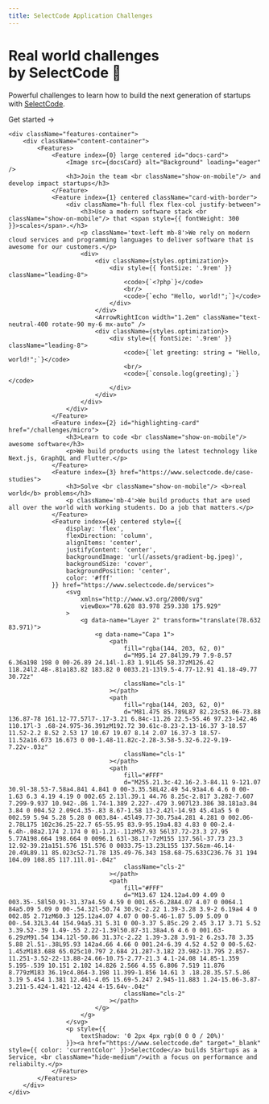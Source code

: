 ```yaml
---
title: SelectCode Application Challenges
---
```



<div className="home-content">
    <div className="content-container">
        <h1 className="headline">Real world challenges <br className='sm:block hidden'/>by SelectCode 🚀</h1>
        <p className="subtitle">Powerful challenges to learn how to build the next generation of startups <br className='sm:block hidden'/>with <a className="nextjs-link" href="https://www.selectcode.de" target="_blank">SelectCode</a>.</p>
        <p className="subtitle">
            <Link className={styles.cta} href="/home">Get started <span>→</span></Link>
        </p>
    </div>
    <style jsx>{`
    .content-container {
      max-width: 90rem;
      padding-left: max(env(safe-area-inset-left),1.5rem);
      padding-right: max(env(safe-area-inset-right),1.5rem);
      margin: 0 auto;
    }
    .features-container {
      margin: 8rem 0 0;
      padding: 4rem 0;
      background-color: #f3f4f6;
      border-bottom: 1px solid #e5e7eb;
    }
    .features-container .content-container {
      margin-top: -8rem;
    }
    :global(.dark) .features-container {
      background-color: #000;
      border-bottom: 1px solid rgb(38,38,38);
    }
    .headline {
      display: inline-flex;
      font-size: 3.125rem;
      font-size: min(4.375rem, max(8vw, 2.5rem));
      font-weight: 700;
      font-feature-settings: initial;
      letter-spacing: -.12rem;
      margin-left: -0.2rem;
      margin-top: 3.4rem;
      line-height: 1.1;
      background-image: linear-gradient(146deg,#000,#757a7d);
      -webkit-background-clip: text;
      -webkit-text-fill-color: transparent;
      background-clip: text;
    }
    :global(.dark) .headline {
      background-image: linear-gradient(146deg,#fff,#757a7d);
    }
    .subtitle {
      font-size: 1.3rem;
      font-size: min(1.3rem, max(3.5vw, 1.2rem));
      font-feature-settings: initial;
      line-height: 1.6;
    }
    .nextjs-link {
      color: currentColor;
      text-decoration: none;
      font-weight: 600;
    }
    :global(#docs-card) {
      color: #fff;
      text-shadow: 0 0 1rem rgba(0,0,0,0.1);
    }
    :global(#docs-card img) {
      object-fit: cover;
      object-position: left;
      position: absolute;
      left: 0;
      right: 0;
      top: 0;
      bottom: 0;
      height: 100%;
      z-index: 0;
      user-select: none;
      pointer-events: none;
    }
    :global(#docs-card img:nth-child(2)) {
      display: none;
    }
    :global(.dark #docs-card img:nth-child(2)) {
      display: initial;
    }
    :global(.dark #docs-card img:nth-child(1)) {
      display: none;
    }
    :global(#highlighting-card) {
      min-height: 300px;
      background-image: linear-gradient(to top, transparent, #fff 50%), url(/assets/syntax-highlighting.svg);
      background-size: 634px;
      background-position: -6px calc(100% + 4px);
      background-repeat: no-repeat;
    }
    :global(.dark #highlighting-card) {
      background-image: linear-gradient(to top, transparent, #202020 50%), url(/assets/syntax-highlighting.svg);
    }
  `}</style>

    <div className="features-container">
        <div className="content-container">
            <Features>
                <Feature index={0} large centered id="docs-card">
                    <Image src={docsCard} alt="Background" loading="eager" />
                    <h3>Join the team <br className="show-on-mobile"/> and develop impact startups</h3>
                </Feature>
                <Feature index={1} centered className="card-with-border">
                    <div className="h-full flex flex-col justify-between">
                        <h3>Use a modern software stack <br className="show-on-mobile"/> that <span style={{ fontWeight: 300 }}>scales</span>.</h3>
                        <p className='text-left mb-8'>We rely on modern cloud services and programming languages to deliver software that is awesome for our customers.</p>
                        <div>
                            <div className={styles.optimization}>
                                <div style={{ fontSize: '.9rem' }} className="leading-8">
                                    <code>{`<?php`}</code>
                                    <br/>
                                    <code>{`echo "Hello, world!";`}</code>
                                </div>
                            </div>
                            <ArrowRightIcon width="1.2em" className="text-neutral-400 rotate-90 my-6 mx-auto" />
                            <div className={styles.optimization}>
                                <div style={{ fontSize: '.9rem' }} className="leading-8">
                                    <code>{`let greeting: string = "Hello, world!";`}</code>
                                    <br/>
                                    <code>{`console.log(greeting);`}</code>
                                </div>
                            </div>
                        </div>
                    </div>
                </Feature>
                <Feature index={2} id="highlighting-card" href="/challenges/micro">
                    <h3>Learn to code <br className="show-on-mobile"/> awesome software</h3>
                    <p>We build products using the latest technology like Next.js, GraphQL and Flutter.</p>
                </Feature>
                <Feature index={3} href="https://www.selectcode.de/case-studies">
                    <h3>Solve <br className="show-on-mobile"/> <b>real world</b> problems</h3>
                    <p className='mb-4'>We build products that are used all over the world with working students. Do a job that matters.</p>
                </Feature>
                <Feature index={4} centered style={{
                    display: 'flex',
                    flexDirection: 'column',
                    alignItems: 'center',
                    justifyContent: 'center',
                    backgroundImage: 'url(/assets/gradient-bg.jpeg)',
                    backgroundSize: 'cover',
                    backgroundPosition: 'center',
                    color: '#fff'
                }} href="https://www.selectcode.de/services">
                    <svg
                        xmlns="http://www.w3.org/2000/svg"
                        viewBox="78.628 83.978 259.338 175.929"
                    >
                        <g data-name="Layer 2" transform="translate(78.632 83.971)">
                            <g data-name="Capa 1">
                                <path
                                    fill="rgba(144, 203, 62, 0)"
                                    d="M95.14 27.84l39.79 7.9-8.57 6.36a198 198 0 00-26.89 24.14l-1.83 1.91L45 58.37zM126.42 118.24l2.48-.81a183.82 183.82 0 0033.21-13l9.5-4.77-12.91 41.18-49.77 30.72z"
                                    className="cls-1"
                                ></path>
                                <path
                                    fill="rgba(144, 203, 62, 0)"
                                    d="M81.475 85.789L87 82.23c53.06-73.88 136.87-78 161.12-77.57l7-.17-3.21 6.84c-11.26 22.5-55.46 97.23-142.46 110.17l-3 .68-24.975-36.391zM192.72 30.61c-8.23-2.13-16.37 3-18.57 11.52-2.2 8.52 2.53 17 10.67 19.07 8.14 2.07 16.37-3 18.57-11.52a16.673 16.673 0 00-1.48-11.82c-2.28-3.58-5.32-6.22-9.19-7.22v-.03z"
                                    className="cls-1"
                                ></path>
                                <path
                                    fill="#FFF"
                                    d="M255.21.3c-42.16-2.3-84.11 9-121.07 30.9l-38.53-7.58a4.841 4.841 0 00-3.35.58L42.49 54.93a4.6 4.6 0 00-1.63 6.3 4.19 4.19 0 002.65 2.13l.39.1 44.76 8.25c-2.817 3.282-7.607 7.299-9.937 10.942-.86 1.74-1.389 2.227-.479 3.907l23.386 38.181a3.84 3.84 0 004.52 2.09c4.35-.83 8.67-1.58 13-2.42l-14.93 45.41a5 5 0 002.59 5.94 5.28 5.28 0 003.84-.45l49.77-30.75a4.281 4.281 0 002.06-2.78L175 102c36.25-22.7 65-55.95 83.9-95.19a4.83 4.83 0 00-2.4-6.4h-.08a2.174 2.174 0 01-1.21-.11zM57.93 56l37.72-23.3 27.95 5.77A198.664 198.664 0 0096.1 63l-38.17-7zM155 137.56l-37.73 23.3 12.92-39.21a151.576 151.576 0 0033.75-13.23L155 137.56zm-46.14-20.49L89.11 85.023c52-71.78 135.49-76.343 158.68-75.633C236.76 31 194 104.09 108.85 117.11l.01-.04z"
                                    className="cls-2"
                                ></path>
                                <path
                                    fill="#FFF"
                                    d="M13.67 124.12a4.09 4.09 0 003.35-.58l50.91-31.37a4.59 4.59 0 001.65-6.28A4.07 4.07 0 0064.1 84a5.09 5.09 0 00-.54.32l-50.74 30.9c-2.22 1.39-3.28 3.9-2 6.19a4 4 0 002.85 2.71zM60.3 125.12a4.07 4.07 0 00-5.46-1.87 5.09 5.09 0 00-.54.32L3.44 154.94a5.31 5.31 0 00-3.37 5.85c.29 2.45 3.17 3.71 5.52 3.39.52-.39 1.49-.55 2.22-1.39l50.87-31.38a4.6 4.6 0 001.63-6.29zM91.54 134.12l-50.86 31.37c-2.22 1.39-3.28 3.91-2 6.2s3.78 3.35 5.88 2l.51-.38L95.93 142a4.66 4.66 0 001.24-6.39 4.52 4.52 0 00-5.62-1.45zM183.688 65.025c10.797 2.684 21.287-3.182 23.982-13.795 2.857-11.251-3.52-22-13.88-24.66-10.75-2.77-21.3 4.1-24.08 14.85-1.359 5.195-.539 10.151 2.102 14.826 2.566 4.55 6.806 7.519 11.876 8.779zM183 36.19c4.864-3.198 11.399-1.856 14.61 3 .18.28.35.57.5.86 3.19 5.454 1.381 12.461-4.05 15.69-5.247 2.945-11.883 1.24-15.06-3.87-3.211-5.424-1.421-12.424 4-15.64v-.04z"
                                    className="cls-2"
                                ></path>
                            </g>
                        </g>
                    </svg>
                    <p style={{
                        textShadow: '0 2px 4px rgb(0 0 0 / 20%)'
                    }}><a href="https://www.selectcode.de" target="_blank" style={{ color: 'currentColor' }}>SelectCode</a> builds Startups as a Service, <br className="hide-medium"/>with a focus on performance and reliabilty.</p>
                </Feature>
            </Features>
        </div>
    </div>
</div>
